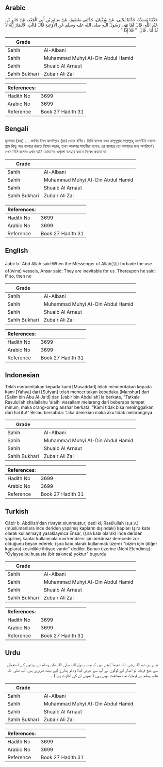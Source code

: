 ## Arabic


<div dir="rtl" lang="ar" style={{fontSize:'larger',backgroundColor:'#f8f9fa',padding:20}}>
حَدَّثَنَا مُسَدَّدٌ، حَدَّثَنَا يَحْيَى، عَنْ سُفْيَانَ، حَدَّثَنِي مَنْصُورٌ، عَنْ سَالِمِ بْنِ أَبِي الْجَعْدِ، عَنْ جَابِرِ بْنِ عَبْدِ اللَّهِ، قَالَ لَمَّا نَهَى رَسُولُ اللَّهِ صلى الله عليه وسلم عَنِ الأَوْعِيَةِ قَالَ قَالَتِ الأَنْصَارُ إِنَّهُ لاَ بُدَّ لَنَا ‏.‏ قَالَ ‏ "‏ فَلاَ إِذًا ‏"‏ ‏.‏
</div>
<div style={{backgroundColor:'#f8f9fa',padding:20, marginBottom: 10}}><table> <thead> <tr> <th>Grade</th> <th></th> </tr> </thead> <tbody> <tr><td>Sahih</td><td>Al-Albani</td></tr><tr><td>Sahih</td><td>Muhammad Muhyi Al-Din Abdul Hamid</td></tr><tr><td>Sahih</td><td>Shuaib Al Arnaut</td></tr><tr><td>Sahih Bukhari</td><td>Zubair Ali Zai</td></tr></tbody></table><table> <thead> <tr> <th>References:</th> <th></th> </tr> </thead> <tbody><tr><td>Hadith No</td><td>3699</td></tr><tr><td>Arabic No</td><td>3699</td></tr><tr><td>Reference</td><td>Book 27 Hadith 31</td></tr></tbody></table></div>

## Bengali


<div dir="ltr" lang="bn" style={{fontSize:'larger',backgroundColor:'#f8f9fa',padding:20}}>
মুসাদ্দাদ (রহঃ) .... জাবির ইবন আবদিল্লাহ (রাঃ) থেকে বর্ণিত। তিনি বলেনঃ যখন রাসূলুল্লাহ সাল্লাল্লাহু আলাইহি ওয়াসাল্লাম কিছু পাত্র ব্যবহার করতে নিষেধ করেন, তখন আনসার সাহাবীরা বলেনঃ এর ব্যবহার তো আমাদের জন্য অপরিহার্য। তখন তিনি বলেনঃ এখন আমি তোমাদের এগুলো ব্যবহার করতে নিষেধ করবো না।
</div>
<div style={{backgroundColor:'#f8f9fa',padding:20, marginBottom: 10}}><table> <thead> <tr> <th>Grade</th> <th></th> </tr> </thead> <tbody> <tr><td>Sahih</td><td>Al-Albani</td></tr><tr><td>Sahih</td><td>Muhammad Muhyi Al-Din Abdul Hamid</td></tr><tr><td>Sahih</td><td>Shuaib Al Arnaut</td></tr><tr><td>Sahih Bukhari</td><td>Zubair Ali Zai</td></tr></tbody></table><table> <thead> <tr> <th>References:</th> <th></th> </tr> </thead> <tbody><tr><td>Hadith No</td><td>3699</td></tr><tr><td>Arabic No</td><td>3699</td></tr><tr><td>Reference</td><td>Book 27 Hadith 31</td></tr></tbody></table></div>

## English


<div dir="ltr" lang="en" style={{fontSize:'larger',backgroundColor:'#f8f9fa',padding:20}}>
Jabir b. ‘Abd Allah said:When the Messenger of Allah(ﷺ) forbade the use of(wine) vessels, Ansar said: They are inevitable for us. Thereupon he said: If so, then no
</div>
<div style={{backgroundColor:'#f8f9fa',padding:20, marginBottom: 10}}><table> <thead> <tr> <th>Grade</th> <th></th> </tr> </thead> <tbody> <tr><td>Sahih</td><td>Al-Albani</td></tr><tr><td>Sahih</td><td>Muhammad Muhyi Al-Din Abdul Hamid</td></tr><tr><td>Sahih</td><td>Shuaib Al Arnaut</td></tr><tr><td>Sahih Bukhari</td><td>Zubair Ali Zai</td></tr></tbody></table><table> <thead> <tr> <th>References:</th> <th></th> </tr> </thead> <tbody><tr><td>Hadith No</td><td>3699</td></tr><tr><td>Arabic No</td><td>3699</td></tr><tr><td>Reference</td><td>Book 27 Hadith 31</td></tr></tbody></table></div>

## Indonesian


<div dir="ltr" lang="id" style={{fontSize:'larger',backgroundColor:'#f8f9fa',padding:20}}>
Telah menceritakan kepada kami [Musaddad] telah menceritakan kepada kami [Yahya] dari [Sufyan] telah menceritakan kepadaku [Manshur] dari [Salim bin Abu Al Ja'd] dari [Jabir bin Abdullah] ia berkata, "Tatkala Rasulullah shallallahu 'alaihi wasallam melarang dari beberapa tempat minum, maka orang-orang anshar berkata, "Kami tidak bisa meninggalkan dari hal itu!" Beliau bersabda: "Jika demikian maka aku tidak melarangnya
</div>
<div style={{backgroundColor:'#f8f9fa',padding:20, marginBottom: 10}}><table> <thead> <tr> <th>Grade</th> <th></th> </tr> </thead> <tbody> <tr><td>Sahih</td><td>Al-Albani</td></tr><tr><td>Sahih</td><td>Muhammad Muhyi Al-Din Abdul Hamid</td></tr><tr><td>Sahih</td><td>Shuaib Al Arnaut</td></tr><tr><td>Sahih Bukhari</td><td>Zubair Ali Zai</td></tr></tbody></table><table> <thead> <tr> <th>References:</th> <th></th> </tr> </thead> <tbody><tr><td>Hadith No</td><td>3699</td></tr><tr><td>Arabic No</td><td>3699</td></tr><tr><td>Reference</td><td>Book 27 Hadith 31</td></tr></tbody></table></div>

## Turkish


<div dir="ltr" lang="tr" style={{fontSize:'larger',backgroundColor:'#f8f9fa',padding:20}}>
Câbir b. Abdillah'dan rivayet olunmuştur; dedi ki; Rasûlullah (s.a.v.) (müslümanlara ince deriden yapılmış kapların dışındaki) kapları (şıra kabı olarak kullanmayı) yasaklayınca Ensar, (şıra kabı olarak) ince deriden yapılmış kaplar kullanmalarının kendileri için imkânsız derecede zor olduğunu beyan ederek; (şıra kabı olarak kullanmak üzere) "bizim için (diğer kaplara) kesinlikle ihtiyaç vardır" dediler. Bunun üzerine (Nebi Efendimiz): "Öyleyse bu hususta (bir sakınca) yoktur" buyurdu
</div>
<div style={{backgroundColor:'#f8f9fa',padding:20, marginBottom: 10}}><table> <thead> <tr> <th>Grade</th> <th></th> </tr> </thead> <tbody> <tr><td>Sahih</td><td>Al-Albani</td></tr><tr><td>Sahih</td><td>Muhammad Muhyi Al-Din Abdul Hamid</td></tr><tr><td>Sahih</td><td>Shuaib Al Arnaut</td></tr><tr><td>Sahih Bukhari</td><td>Zubair Ali Zai</td></tr></tbody></table><table> <thead> <tr> <th>References:</th> <th></th> </tr> </thead> <tbody><tr><td>Hadith No</td><td>3699</td></tr><tr><td>Arabic No</td><td>3699</td></tr><tr><td>Reference</td><td>Book 27 Hadith 31</td></tr></tbody></table></div>

## Urdu


<div dir="rtl" lang="ur" style={{fontSize:'larger',backgroundColor:'#f8f9fa',padding:20}}>
جابر بن عبداللہ رضی اللہ عنہما کہتے ہیں کہ جب رسول اللہ صلی اللہ علیہ وسلم نے برتنوں کے استعمال سے منع فرمایا تو انصار کے لوگوں نے آپ سے عرض کیا: وہ تو ہمارے لیے بہت ضروری ہیں، آپ صلی اللہ علیہ وسلم نے فرمایا: تب ممانعت نہیں رہی ( تمہیں ان کی اجازت ہے ) ۔
</div>
<div style={{backgroundColor:'#f8f9fa',padding:20, marginBottom: 10}}><table> <thead> <tr> <th>Grade</th> <th></th> </tr> </thead> <tbody> <tr><td>Sahih</td><td>Al-Albani</td></tr><tr><td>Sahih</td><td>Muhammad Muhyi Al-Din Abdul Hamid</td></tr><tr><td>Sahih</td><td>Shuaib Al Arnaut</td></tr><tr><td>Sahih Bukhari</td><td>Zubair Ali Zai</td></tr></tbody></table><table> <thead> <tr> <th>References:</th> <th></th> </tr> </thead> <tbody><tr><td>Hadith No</td><td>3699</td></tr><tr><td>Arabic No</td><td>3699</td></tr><tr><td>Reference</td><td>Book 27 Hadith 31</td></tr></tbody></table></div>